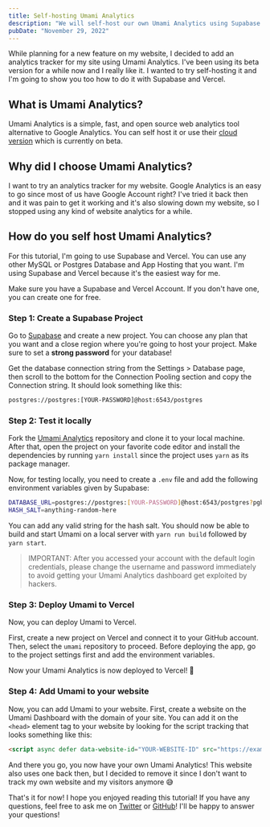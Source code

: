 ```yaml
---
title: Self-hosting Umami Analytics
description: "We will self-host our own Umami Analytics using Supabase and Vercel."
pubDate: "November 29, 2022"
---
```


While planning for a new feature on my website, I decided to add an analytics tracker for my site using Umami Analytics. I've been using its beta version for a while now and I really like it. I wanted to try self-hosting it and I'm going to show you too how to do it with Supabase and Vercel.

## What is Umami Analytics?

Umami Analytics is a simple, fast, and open source web analytics tool alternative to Google Analytics. You can self host it or use their [cloud version](https://umami.is/pricing) which is currently on beta.

## Why did I choose Umami Analytics?

I want to try an analytics tracker for my website. Google Analytics is an easy to go since most of us have Google Account right? I've tried it back then and it was pain to get it working and it's also slowing down my website, so I stopped using any kind of website analytics for a while. 

## How do you self host Umami Analytics?
For this tutorial, I'm going to use Supabase and Vercel. You can use any other MySQL or Postgres Database and App Hosting that you want. I'm using Supabase and Vercel because it's the easiest way for me.

Make sure you have a Supabase and Vercel Account. If you don't have one, you can create one for free.

### Step 1: Create a Supabase Project
Go to [Supabase](https://supabase.io) and create a new project. You can choose any plan that you want and a close region where you're going to host your project. Make sure to set a **strong password** for your database!

<BlogImage src={supabase} alt="Create Project in Supabase" />

Get the database connection string from the Settings > Database page, then scroll to the bottom for the Connection Pooling section and copy the Connection string. It should look something like this: 
```bash
postgres://postgres:[YOUR-PASSWORD]@host:6543/postgres
```

### Step 2: Test it locally
Fork the [Umami Analytics](https://github.com/umami-software/umami) repository and clone it to your local machine. After that, open the project on your favorite code editor and install the dependencies by running `yarn install` since the project uses `yarn` as its package manager.

Now, for testing locally, you need to create a `.env` file and add the following environment variables given by Supabase:

```bash
DATABASE_URL=postgres://postgres:[YOUR-PASSWORD]@host:6543/postgres?pgbouncer=true
HASH_SALT=anything-random-here
```

You can add any valid string for the hash salt. You should now be able to build and start Umami on a local server with `yarn run build` followed by `yarn start`.

> IMPORTANT: After you accessed your account with the default login credentials, please change the username and password immediately to avoid getting your Umami Analytics dashboard get exploited by hackers.

### Step 3: Deploy Umami to Vercel

Now, you can deploy Umami to Vercel.

First, create a new project on Vercel and connect it to your GitHub account. Then, select the `umami` repository to proceed. Before deploying the app, go to the project settings first and add the environment variables.

<BlogImage src={deploy} alt="Vercel Environment Variables" />

Now your Umami Analytics is now deployed to Vercel! 🎉

### Step 4: Add Umami to your website

Now, you can add Umami to your website. First, create a website on the Umami Dashboard with the domain of your site. You can add it on the `<head>` element tag to your website by looking for the script tracking that looks something like this:

```html
<script async defer data-website-id="YOUR-WEBSITE-ID" src="https://example.com/umami.js"></script>
```

And there you go, you now have your own Umami Analytics! This website also uses one back then, but I decided to remove it since I don't want to track my own website and my visitors anymore 😅

That's it for now! I hope you enjoyed reading this tutorial! If you have any questions, feel free to ask me on [Twitter](https://twitter.com/lancerossdev) or [GitHub](https://github.com/lancerossdev)! I'll be happy to answer your questions!
